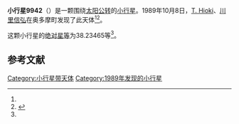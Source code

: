 {{Infobox planet
| bgcolour = #FFFFC0
| name = 9942
| symbol = 
| image = 
| caption = 
| discovery = yes
| discovery_ref = 
| discoverer = [[T._Hioki|T. Hioki]]、[[川里信弘|川里信弘]]
| discovery_site = [[奥多摩町|奥多摩町]] 
| discovered = 1989年10月8日
| designations = yes
| mp_name = 
| named_after = 
| alt_names = 
| mp_category = [[主带小行星|主带小行星]]
| orbit_ref = <ref name="a">[http://ssd.jpl.nasa.gov/sbdb.cgi?sstr=9942 9942] {{Wayback|url=http://ssd.jpl.nasa.gov/sbdb.cgi?sstr=9942 |date=20210717071848 }}，小行星數據庫瀏覽器（JPL Small-Body Database Browser）－[[美国国家航空航天局|美国国家航空航天局]]喷气推进实验室</ref>
| epoch = 2456400.5 (2013年4月18日更新)
| aphelion = {{convert|3.0264664|AU|km|3|abbr=on|lk=out}}
| perihelion = {{convert|2.1676286|AU|km|3|abbr=on}}
| semimajor = {{convert|2.5970475|AU|km|3|abbr=on}}
| eccentricity = 0.1653489
| period = 1528.685919 [[日|日]]<br />4.19[[儒略年|儒略年]]
| avg_speed = 
| inclination = 9.93299
| asc_node = 21.79502
| mean_anomaly = 
| arg_peri = 38.23465
| satellites = 
| physical_characteristics = yes
| dimensions = 
| mass = 
| density = 
| surface_grav = 
| escape_velocity = 
| sidereal_day = 
| axial_tilt = 
| pole_ecliptic_lat = 
| pole_ecliptic_lon = 
| albedo = 
| temperatures= 
| temp_name1 = 
| mean_temp_1 = 
| max_temp_1 = 
| temp_name2 = 
| max_temp_2 = 
| spectral_type = 
| abs_magnitude = 38.23465
}}

'''小行星9942'''（{{lang-en|9942}}）是一颗围绕[[太阳|太阳]][[公转|公转]]的[[小行星|小行星]]。1989年10月8日，[[T._Hioki|T. Hioki]]、[[川里信弘|川里信弘]]在奥多摩町发现了此天体<ref name="a" /><ref>{{cite news|title=小行星列表|url=http://cfa-www.harvard.edu/iau/lists/NumberedMPs.txt|accessdate=2013-07-08|newspaper=哈佛大学|archive-date=2008-05-17|archive-url=https://web.archive.org/web/20080517010638/http://cfa-www.harvard.edu/iau/lists/NumberedMPs.txt|dead-url=no}}</ref>。

这颗小行星的[[绝对星等|绝对星等]]为38.23465等<ref name="a" />。

==参考文献==
{{reflist}}
{{Minor Planet Number|[[小行星9941|小行星9941]]|[[小行星9943|小行星9943]]}}

{{小天体}}

[[Category:小行星带天体|Category:小行星带天体]]
[[Category:1989年发现的小行星|Category:1989年发现的小行星]]

{{asteroid-stub}}